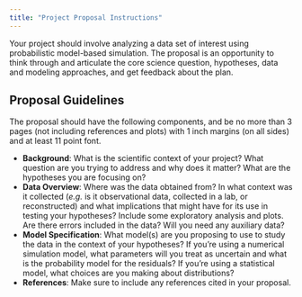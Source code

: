 ```yaml
---
title: "Project Proposal Instructions"
---
```


Your project should involve analyzing a data set of interest using probabilistic model-based simulation. The proposal is an opportunity to think through and articulate the core science question, hypotheses, data and modeling approaches, and get feedback about the plan.

## Proposal Guidelines

The proposal should have the following components, and be no more than 3 pages (not including references and plots) with 1 inch margins (on all sides) and at least 11 point font.

* **Background**: What is the scientific context of your project? What question are you trying to address and why does it matter? What are the hypotheses you are focusing on?
* **Data Overview**: Where was the data obtained from? In what context was it collected (*e.g.* is it observational data, collected in a lab, or reconstructed) and what implications that might have for its use in testing your hypotheses? Include some exploratory analysis and plots. Are there errors included in the data? Will you need any auxiliary data?
* **Model Specification**: What model(s) are you proposing to use to study the data in the context of your hypotheses? If you're using a numerical simulation model, what parameters will you treat as uncertain and what is the probability model for the residuals? If you're using a statistical model, what choices are you making about distributions?
* **References**: Make sure to include any references cited in your proposal.